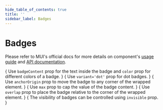 ```yaml
---
hide_table_of_contents: true
title: ''
sidebar_label: Badges
---
```




<h1 className='!m-0'>Badges</h1>

Please refer to MUI's official docs for more details on component's [usage guide](https://mui.com/material-ui/react-badge/) and [API documentation](https://mui.com/material-ui/api/badge/).

<Grid container spacing={6}>
  <Grid item xs={12} md={6}>
    <CardSnippet
      title="Basic Badges"
      code={SourceCodeBadgesBasic}
    >
      {
        <Typography className='mbe-6'>
          Use <code>badgeContent</code> prop for the text inside the badge and <code>color</code> prop for different colors of a badge.
        </Typography>
      }
      <BadgesBasic />
    </CardSnippet>
  </Grid>
  <Grid item xs={12} md={6}>
    <CardSnippet
      title="Dot Badges"
      code={SourceCodeBadgesDot}
    >
      {
        <Typography className='mbe-6'>
          Use <code>variant='dot'</code> prop for dot badges.
        </Typography>
      }
      <BadgesDot />
    </CardSnippet>
  </Grid>
  <Grid item xs={12} md={6}>
    <CardSnippet
      title="Badge Alignment"
      code={SourceCodeBadgesAlignment}
    >
      {
        <Typography className='mbe-6'>
          Use <code>anchorOrigin</code> prop to move the badge to any corner of the wrapped element.
        </Typography>
      }
      <BadgesAlignment />
    </CardSnippet>
  </Grid>
  <Grid item xs={12} md={6}>
    <CardSnippet
      title="Maximum Value"
      code={SourceCodeBadgesMaxValue}
    >
      {
        <Typography className='mbe-6'>
          Use <code>max</code> prop to cap the value of the badge content.
        </Typography>
      }
      <BadgesMaxValue />
    </CardSnippet>
  </Grid>
  <Grid item xs={12} md={6}>
    <CardSnippet
      title="Badge Overlap"
      code={SourceCodeBadgesOverlap}
    >
      {
        <Typography className='mbe-6'>
          Use <code>overlap</code> prop to place the badge relative to the corner of the wrapped element.
        </Typography>
      }
      <BadgesOverlap />
    </CardSnippet>
  </Grid>
  <Grid item xs={12} md={6}>
    <CardSnippet
      title="Badge visibility"
      code={SourceCodeBadgesVisibility}
    >
      {
        <Typography className='mbe-6'>
          The visibility of badges can be controlled using <code>invisible</code> prop.
        </Typography>
      }
      <BadgesVisibility />
    </CardSnippet>
  </Grid>
</Grid>